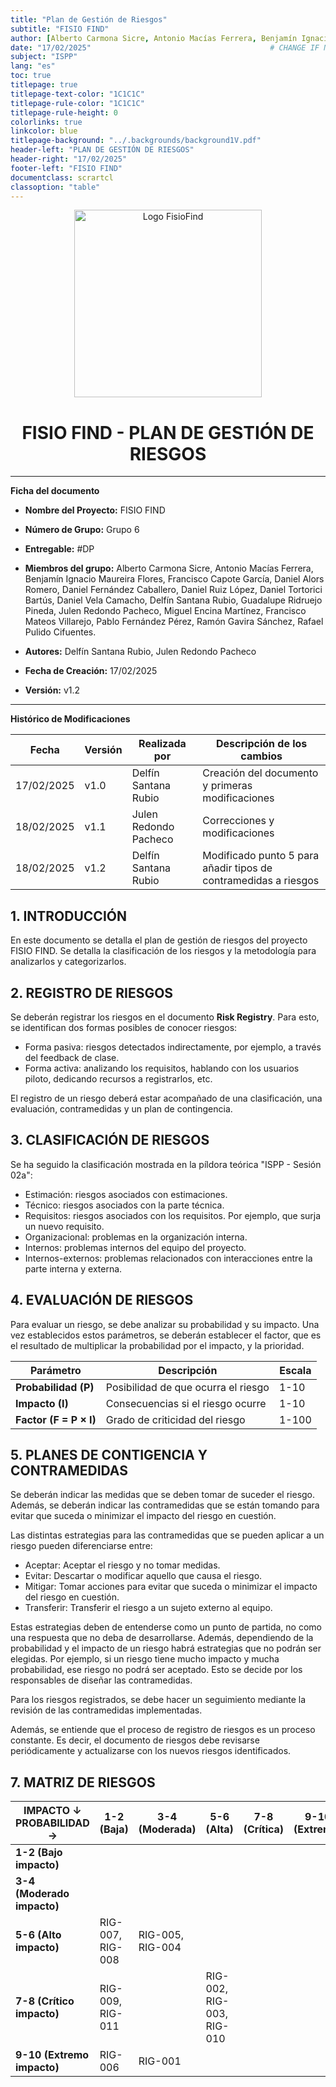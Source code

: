 ```yaml
---
title: "Plan de Gestión de Riesgos"
subtitle: "FISIO FIND"                       
author: [Alberto Carmona Sicre, Antonio Macías Ferrera, Benjamín Ignacio Maureira Flores, Francisco Capote García, Daniel Alors Romero, Daniel Fernández Caballero, Daniel Ruiz López, Daniel Tortorici Bartús, Daniel Vela Camacho, Delfín Santana Rubio, Guadalupe Ridruejo Pineda, Julen Redondo Pacheco, Miguel Encina Martínez, Francisco Mateos Villarejo, Pablo Fernández Pérez, Ramón Gavira Sánchez, Rafael Pulido Cifuentes]
date: "17/02/2025"                                        # CHANGE IF NEEDED                                               
subject: "ISPP"
lang: "es"
toc: true
titlepage: true
titlepage-text-color: "1C1C1C"
titlepage-rule-color: "1C1C1C"
titlepage-rule-height: 0
colorlinks: true
linkcolor: blue
titlepage-background: "../.backgrounds/background1V.pdf"
header-left: "PLAN DE GESTIÓN DE RIESGOS"
header-right: "17/02/2025"
footer-left: "FISIO FIND"
documentclass: scrartcl
classoption: "table"
---
```


<!-- COMMENT THIS WHEN EXPORTING TO PDF -->

<p align="center">
  <img
    src="../../.img/Logo_FisioFind_Verde_sin_fondo.PNG"
    alt="Logo FisioFind"
    width="300"
  />
</p>

<h1 align="center" style={{ fontSize: "30px", fontWeight: "bold" }}>
  FISIO FIND - PLAN DE GESTIÓN DE RIESGOS
</h1>

---

**Ficha del documento**

- **Nombre del Proyecto:** FISIO FIND

- **Número de Grupo:** Grupo 6

- **Entregable:** #DP

- **Miembros del grupo:** Alberto Carmona Sicre, Antonio Macías Ferrera, Benjamín Ignacio Maureira Flores, Francisco Capote García, Daniel Alors Romero, Daniel Fernández Caballero, Daniel Ruiz López, Daniel Tortorici Bartús, Daniel Vela Camacho, Delfín Santana Rubio, Guadalupe Ridruejo Pineda, Julen Redondo Pacheco, Miguel Encina Martínez, Francisco Mateos Villarejo, Pablo Fernández Pérez, Ramón Gavira Sánchez, Rafael Pulido Cifuentes.

- **Autores:** Delfín Santana Rubio, Julen Redondo Pacheco

- **Fecha de Creación:** 17/02/2025

- **Versión:** v1.2

---

**Histórico de Modificaciones**

| Fecha      | Versión | Realizada por                    | Descripción de los cambios |
|------------|---------|----------------------------------|----------------------------|
| 17/02/2025 | v1.0    | Delfín Santana Rubio          | Creación del documento y primeras modificaciones |
| 18/02/2025 | v1.1    | Julen Redondo Pacheco        | Correcciones y modificaciones |
| 18/02/2025 | v1.2    | Delfín Santana Rubio        | Modificado punto 5 para añadir tipos de contramedidas a riesgos |

<!-- \newpage -->

## 1. INTRODUCCIÓN

En este documento se detalla el plan de gestión de riesgos del proyecto FISIO FIND. Se detalla la clasificación de los riesgos y la metodología para analizarlos y categorizarlos.

## 2. REGISTRO DE RIESGOS

Se deberán registrar los riesgos en el documento **Risk Registry**. Para esto, se identifican dos formas posibles de conocer riesgos:

- Forma pasiva: riesgos detectados indirectamente, por ejemplo, a través del feedback de clase.
- Forma activa: analizando los requisitos, hablando con los usuarios piloto, dedicando recursos a registrarlos, etc.

El registro de un riesgo deberá estar acompañado de una clasificación, una evaluación, contramedidas y un plan de contingencia.

## 3. CLASIFICACIÓN DE RIESGOS

Se ha seguido la clasificación mostrada en la píldora teórica "ISPP - Sesión 02a":

- Estimación: riesgos asociados con estimaciones.
- Técnico: riesgos asociados con la parte técnica.
- Requisitos: riesgos asociados con los requisitos. Por ejemplo, que surja un nuevo requisito.
- Organizacional: problemas en la organización interna.
- Internos: problemas internos del equipo del proyecto.
- Internos-externos: problemas relacionados con interacciones entre la parte interna y externa.

## 4. EVALUACIÓN DE RIESGOS
Para evaluar un riesgo, se debe analizar su probabilidad y su impacto. Una vez establecidos estos parámetros, se deberán establecer el factor, que es el resultado de multiplicar la probabilidad por el impacto, y la prioridad.

| Parámetro  | Descripción | Escala |
|------------|------------|--------|
| **Probabilidad (P)** | Posibilidad de que ocurra el riesgo | 1-10 |
| **Impacto (I)** | Consecuencias si el riesgo ocurre | 1-10 |
| **Factor (F = P × I)** | Grado de criticidad del riesgo | 1-100 |

## 5. PLANES DE CONTIGENCIA Y CONTRAMEDIDAS

Se deberán indicar las medidas que se deben tomar de suceder el riesgo. Además, se deberán indicar las contramedidas que se están tomando para evitar que suceda o minimizar el impacto del riesgo en cuestión.

Las distintas estrategias para las contramedidas que se pueden aplicar a un riesgo pueden diferenciarse entre:
- Aceptar: Aceptar el riesgo y no tomar medidas.
- Evitar: Descartar o modificar aquello que causa el riesgo.
- Mitigar: Tomar acciones para evitar que suceda o minimizar el impacto del riesgo en cuestión.
- Transferir: Transferir el riesgo a un sujeto externo al equipo.

Estas estrategias deben de entenderse como un punto de partida, no como una respuesta que no deba de desarrollarse. Además, dependiendo de la probabilidad y el impacto de un riesgo habrá estrategias que no podrán ser elegidas. Por ejemplo, si un riesgo tiene mucho impacto y mucha probabilidad, ese riesgo no podrá ser aceptado. Esto se decide por los responsables de diseñar las contramedidas.


Para los riesgos registrados, se debe hacer un seguimiento mediante la revisión de las contramedidas implementadas.

Además, se entiende que el proceso de registro de riesgos es un proceso constante. Es decir, el documento de riesgos debe revisarse periódicamente y actualizarse con los nuevos riesgos identificados.

## 7. MATRIZ DE RIESGOS

| IMPACTO ↓   PROBABILIDAD →  | 1-2 (Baja)      | 3-4 (Moderada)   | 5-6 (Alta)      | 7-8 (Crítica)   | 9-10 (Extrema)  |
|-------------------------------|----------------|----------------|----------------|----------------|----------------|
| **1-2 (Bajo impacto)**      |         |   |   |     |  |
| **3-4 (Moderado impacto)**  |       |   |       |   |  |
| **5-6 (Alto impacto)**      | RIG-007, RIG-008  | RIG-005, RIG-004       |    | |   |
| **7-8 (Crítico impacto)**   | RIG-009, RIG-011      |     | RIG-002, RIG-003, RIG-010   |  |  |
| **9-10 (Extremo impacto)**  | RIG-006   | RIG-001    |   |   |  |
